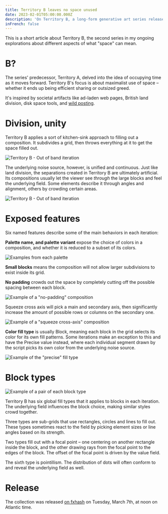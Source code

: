 ```yaml
---
title: Territory B leaves no space unused
date: 2023-02-01T05:00:00.000Z
description: 'On Territory B, a long-form generative art series released on fxhash'
inFrench: false
---
```


This is a
short article about Territory B, the second series in my ongoing
explorations about different aspects of what "space" can mean.

# B?

The
series' predecessor, Territory A, delved into the idea of occupying
time as it moves forward. Territory B's focus is about maximalist use of
space – whether it ends up being efficient sharing or outsized greed.

It's inspired by societal artifacts like ad-laden web pages, British land division, disk space tools, and [wild posting](https://en.wikipedia.org/wiki/Flyposting).

# Division, unity

Territory
B applies a sort of kitchen-sink approach to filling out a composition.
It subdivides a grid, then throws everything at it to get the space
filled out.

![Territory B - Out of band iteration](/journal/territory-b/oob.png)

The
underlying noise source, however, is unified and continuous. Just like
land division, the separations created in Territory B are ultimately
artificial. Its compositions usually let the viewer see *through*
the large blocks and feel the underlying field. Some elements describe
it through angles and alignment, others by crowding certain areas.

![Territory B - Out of band iteration](/journal/territory-b/oob-2.png)

# Exposed features

Six named features describe some of the main behaviors in each iteration:

**Palette name, and palette variant** expose the choice of colors in a composition, and whether it is reduced to a subset of its colors.

![Examples from each palette](/journal/territory-b/Palettes.png)

**Small blocks** means the composition will not allow larger subdivisions to exist inside its grid.

**No padding** crowds out the space by completely cutting off the possible spacing between each block.

![Example of a "no-padding" composition](</journal/territory-b/No padding.png>)

Squeeze cross axis will pick a main and secondary axis, then significantly increase the amount of possible rows or columns on the secondary one.

![Example of a "squeeze cross-axis" composition](</journal/territory-b/Squeeze cross-axis.png>)

**Color fill type** is usually Block,
meaning each block in the grid selects its color for its own fill
patterns. Some iterations make an exception to this and have the Precise value instead, where each individual segment drawn by the script picks its own color from the underlying noise source.

![Example of the "precise" fill type](</journal/territory-b/Fill type.png>)

# Block types

![Example of a pair of each block type](/journal/territory-b/Fills.png)

Territory
B has six global fill types that it applies to blocks in each
iteration. The underlying field influences the block choice, making
similar styles crowd together.

Three types are sub-grids that use
rectangles, circles and lines to fill out. These types sometimes react
to the field by picking element sizes or line angles based on its
strength.

Two types fill out with a focal point – one centering on
another rectangle inside the block, and the other drawing rays from the
focal point to the edges of the block. The offset of the focal point is
driven by the value field.

The sixth type is pointillism. The distribution of dots will often conform to and reveal the underlying field as well.

# Release

The collection was released [on fxhash](https://www.fxhash.xyz/generative/slug/territory-b "Territory B on fxhash") on Tuesday, March 7th, at noon on Atlantic time.
